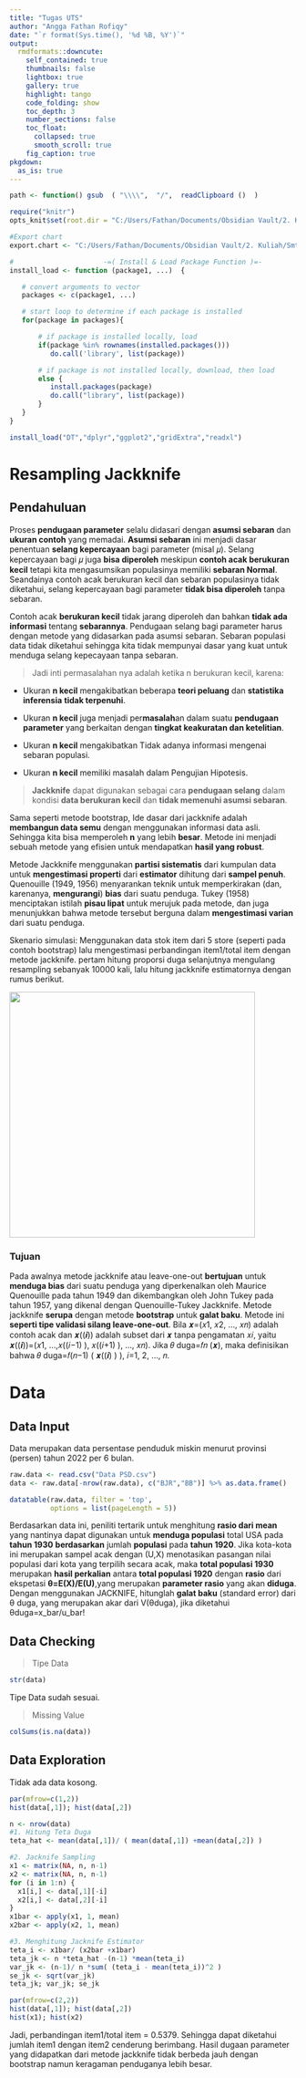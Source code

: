 ```yaml
---
title: "Tugas UTS"
author: "Angga Fathan Rofiqy"
date: "`r format(Sys.time(), '%d %B, %Y')`"
output:
  rmdformats::downcute:
    self_contained: true
    thumbnails: false
    lightbox: true
    gallery: true
    highlight: tango
    code_folding: show
    toc_depth: 3
    number_sections: false
    toc_float:
      collapsed: true
      smooth_scroll: true
    fig_caption: true
pkgdown:
  as_is: true
---
```


```r
path <- function() gsub  ( "\\\\",  "/",  readClipboard ()  )

require("knitr")
opts_knit$set(root.dir = "C:/Users/Fathan/Documents/Obsidian Vault/2. Kuliah/Smt 6/1. Metode Simulasi dan Resampling/Project/Tugas UTS")

#Export chart
export.chart <- "C:/Users/Fathan/Documents/Obsidian Vault/2. Kuliah/Smt 6/1. Metode Simulasi dan Resampling/Project/Tugas UTS/Chart"

#                      -=( Install & Load Package Function )=-
install_load <- function (package1, ...)  {   

   # convert arguments to vector
   packages <- c(package1, ...)

   # start loop to determine if each package is installed
   for(package in packages){

       # if package is installed locally, load
       if(package %in% rownames(installed.packages()))
          do.call('library', list(package))

       # if package is not installed locally, download, then load
       else {
          install.packages(package)
          do.call("library", list(package))
       }
   } 
}

install_load("DT","dplyr","ggplot2","gridExtra","readxl")
```

# Resampling Jackknife

## Pendahuluan

Proses **pendugaan parameter** selalu didasari dengan **asumsi sebaran** dan **ukuran contoh** yang memadai. **Asumsi sebaran** ini menjadi dasar penentuan **selang kepercayaan** bagi parameter (misal 𝜇). Selang kepercayaan bagi 𝜇 juga **bisa diperoleh** meskipun **contoh acak berukuran kecil** tetapi kita mengasumsikan populasinya memiliki **sebaran Normal**. Seandainya contoh acak berukuran kecil dan sebaran populasinya tidak diketahui, selang kepercayaan bagi parameter **tidak bisa diperoleh** tanpa sebaran.

Contoh acak **berukuran kecil** tidak jarang diperoleh dan bahkan **tidak ada informasi** tentang **sebarannya**. Pendugaan selang bagi parameter harus dengan metode yang didasarkan pada asumsi sebaran. Sebaran populasi data tidak diketahui sehingga kita tidak mempunyai dasar yang kuat untuk menduga selang kepecayaan tanpa sebaran.

> Jadi inti permasalahan nya adalah ketika n berukuran kecil, karena:

-   Ukuran **n kecil** mengakibatkan beberapa **teori peluang** dan **statistika inferensia** **tidak terpenuhi**.

-   Ukuran **n kecil** juga menjadi per**masalah**an dalam suatu **pendugaan parameter** yang berkaitan dengan **tingkat keakuratan dan ketelitian**.

-   Ukuran **n kecil** mengakibatkan Tidak adanya informasi mengenai sebaran populasi.

-   Ukuran **n kecil** memiliki masalah dalam Pengujian Hipotesis.

> **Jackknife** dapat digunakan sebagai cara **pendugaan selang** dalam kondisi **data berukuran kecil** dan **tidak memenuhi asumsi sebaran**.

Sama seperti metode bootstrap, Ide dasar dari jackknife adalah **membangun data semu** dengan menggunakan informasi data asli. Sehingga kita bisa memperoleh **n** yang lebih **besar**. Metode ini menjadi sebuah metode yang efisien untuk mendapatkan **hasil yang robust**.

Metode Jackknife menggunakan **partisi sistematis** dari kumpulan data untuk **mengestimasi properti** dari **estimator** dihitung dari **sampel penuh**. Quenouille (1949, 1956) menyarankan teknik untuk memperkirakan (dan, karenanya, **mengurangi**) **bias** dari suatu penduga. Tukey (1958) menciptakan istilah **pisau lipat** untuk merujuk pada metode, dan juga menunjukkan bahwa metode tersebut berguna dalam **mengestimasi varian** dari suatu penduga.

Skenario simulasi: Menggunakan data stok item dari 5 store (seperti pada contoh bootstrap) lalu mengestimasi perbandingan item1/total item dengan metode jackknife. pertam hitung proporsi duga selanjutnya mengulang resampling sebanyak 10000 kali, lalu hitung jackknife estimatornya dengan rumus berikut.

![](images/Screenshot 2024-02-27 121020-01.png){width="431"}

### Tujuan

Pada awalnya metode jackknife atau leave-one-out **bertujuan** untuk **menduga bias** dari suatu penduga yang diperkenalkan oleh Maurice Quenouille pada tahun 1949 dan dikembangkan oleh John Tukey pada tahun 1957, yang dikenal dengan Quenouille-Tukey Jackknife. Metode jackknife **serupa** dengan metode **bootstrap** untuk **galat baku**. Metode ini **seperti tipe validasi silang leave-one-out**. Bila 𝒙=(𝑥1, 𝑥2, …, 𝑥𝑛) adalah contoh acak dan 𝒙((𝒊)) adalah subset dari 𝒙 tanpa pengamatan 𝑥𝑖, yaitu 𝒙((𝒊))=(𝑥1, …,𝑥((𝑖−1) ), 𝑥((𝑖+1) ), …, 𝑥𝑛). Jika 𝜃 duga=𝑓𝑛 (𝒙), maka definisikan bahwa 𝜃 duga=𝑓(𝑛−1) ( 𝒙((𝒊) ) ), 𝑖=1, 2, …, 𝑛.

# Data

## Data Input

Data merupakan data persentase penduduk miskin menurut provinsi (persen) tahun 2022 per 6 bulan.

```r
raw.data <- read.csv("Data PSD.csv")
data <- raw.data[-nrow(raw.data), c("BJR","BB")] %>% as.data.frame()

datatable(raw.data, filter = 'top', 
          options = list(pageLength = 5))
```

Berdasarkan data ini, peniliti tertarik untuk menghitung **rasio dari mean** yang nantinya dapat digunakan untuk **menduga populasi** total USA pada **tahun 1930** **berdasarkan** jumlah **populasi** pada **tahun 1920**. Jika kota-kota ini merupakan sampel acak dengan (U,X) menotasikan pasangan nilai populasi dari kota yang terpilih secara acak, maka **total populasi 1930** merupakan **hasil perkalian** antara **total populasi 1920** dengan **rasio** dari ekspetasi **θ=E(X)/E(U)**,yang merupakan **parameter rasio** yang akan **diduga**. Dengan menggunakan JACKNIFE, hitunglah **galat baku** (standard error) dari θ duga, yang merupakan akar dari V(θduga), jika diketahui θduga=x_bar/u_bar!

## Data Checking

> Tipe Data

```r
str(data)
```

Tipe Data sudah sesuai. 

> Missing Value

```r
colSums(is.na(data))
```

## Data Exploration

Tidak ada data kosong.

```r
par(mfrow=c(1,2))
hist(data[,1]); hist(data[,2])
```

```r
n <- nrow(data)
#1. Hitung Teta Duga
teta_hat <- mean(data[,1])/ ( mean(data[,1]) +mean(data[,2]) )

#2. Jacknife Sampling
x1 <- matrix(NA, n, n-1)
x2 <- matrix(NA, n, n-1)
for (i in 1:n) {
  x1[i,] <- data[,1][-i]
  x2[i,] <- data[,2][-i]
}
x1bar <- apply(x1, 1, mean)
x2bar <- apply(x2, 1, mean)

#3. Menghitung Jacknife Estimator
teta_i <- x1bar/ (x2bar +x1bar)
teta_jk <- n *teta_hat -(n-1) *mean(teta_i)
var_jk <- (n-1)/ n *sum( (teta_i - mean(teta_i))^2 )
se_jk <- sqrt(var_jk)
teta_jk; var_jk; se_jk
```

```r
par(mfrow=c(2,2))
hist(data[,1]); hist(data[,2])
hist(x1); hist(x2)
```

Jadi, perbandingan item1/total item = 0.5379. Sehingga dapat diketahui jumlah item1 dengan item2 cenderung berimbang. Hasil dugaan parameter yang didapatkan dari metode jackknife tidak berbeda jauh dengan bootstrap namun keragaman penduganya lebih besar.
